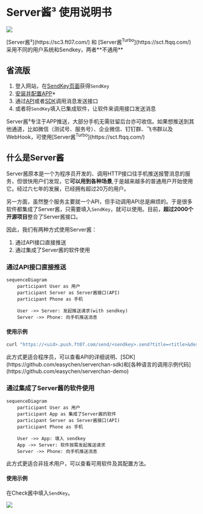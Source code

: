 
# Server酱³ 使用说明书

![](../../image/logo.144.png)

<Callout emoji="🎈">
[Server酱³](https://sc3.ft07.com/) 和 [Server酱<sup>Turbo</sup>](https://sct.ftqq.com/) 采用不同的用户系统和Sendkey，两者**不通用**
</Callout> 

## 省流版

1. 登入网站，在[SendKey页面](https://sc3.ft07.com/sendkey)获得`SendKey`
1. [安装并配置APP](./app/install)*
1. 通过[API](./server/api)或者[SDK](./server/sdk)调用消息发送接口
1. 或者将`SendKey`填入已集成软件，让软件来调用接口发送消息

<Callout type="info">
Server酱³专注于APP推送，大部分手机无需驻留后台亦可收信。如果想推送到其他通道，比如微信（测试号、服务号）、企业微信、钉钉群、飞书群以及WebHook，可使用[Server酱<sup>Turbo</sup>](https://sct.ftqq.com/)
</Callout>

## 什么是Server酱

Server酱原本是一个为程序员开发的、调用HTTP接口往手机推送报警消息的服务，但很快用户们发现，它**可以用到各种场景**,于是越来越多的普通用户开始使用它。经过六七年的发展，已经拥有超过20万的用户。

另一方面，虽然整个服务主要就一个API，但手动调用API总是麻烦的。于是很多软件都集成了Server酱，只需要填入`SendKey`，就可以使用。目前，**超过2000个开源项目**整合了Server酱接口。

因此，我们有两种方式使用Server酱：

1. 通过API接口直接推送
1. 通过集成了Server酱的软件使用

### 通过API接口直接推送
```mermaid
sequenceDiagram
    participant User as 用户
    participant Server as Server酱接口(API)
    participant Phone as 手机
    
    User ->> Server: 发起推送请求(with sendkey)
    Server ->> Phone: 向手机推送消息

```

#### 使用示例

```bash copy
curl "https://<uid>.push.ft07.com/send/<sendkey>.send?title=<title>&desp=<desp>"
```

<Callout type="info">
此方式更适合程序员，可以查看API的详细说明、[SDK](https://github.com/easychen/serverchan-sdk)和[各种语言的调用示例代码](https://github.com/easychen/serverchan-demo)
</Callout>



### 通过集成了Server酱的软件使用

```mermaid
sequenceDiagram
    participant User as 用户
    participant App as 集成了Server酱的软件
    participant Server as Server酱接口(API)
    participant Phone as 手机
    
    User ->> App: 填入 sendkey 
    App ->> Server: 软件按需发起推送请求
    Server ->> Phone: 向手机推送消息

```
<Callout type="info">
此方式更适合非技术用户，可以查看可用软件及其配置方法。
</Callout>

#### 使用示例

在Check酱中填入`SendKey`。

![](../../image/20241016114901.png)


